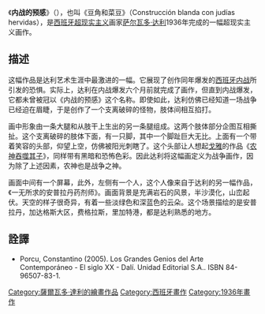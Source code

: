 {{expand|time=2014-01-10T13:01:22+00:00}}
{{unreferenced|time=2014-01-10T13:01:22+00:00}}
{{Infobox Artwork
| image_file=內戰的預感.jpg
| backcolor=#FBF5DF
| painting_alignment=right
| image_size=347px
| title=內戰的預感
| artist=[[萨尔瓦多·达利|萨尔瓦多·达利]]
| year=1936
| medium=[[布面油畫|布面油畫]]
| height_metric=100
| width_metric=99
| height_imperial={{frac|39|5|16}}
| width_imperial={{frac|39|3|8}}
| metric_unit=cm
| imperial_unit=in
| city=[[費城|費城]]
| museum=[[費城美術館|費城美術館]]
| owner=[[沃爾特·康拉德·阿倫斯伯格|沃爾特·康拉德·阿倫斯伯格]]藏品系列
| italic title=all
}}

《'''内战的预感'''》（{{lang-es|Premonición de la Guerra Civil}}），也叫《豆角和菜豆》（Construcción blanda con judías hervidas），是[[西班牙|西班牙]][[超现实主义|超现实主义]]画家[[萨尔瓦多·达利|萨尔瓦多·达利]]1936年完成的一幅超现实主义画作。

== 描述 ==
这幅作品是达利艺术生涯中最激进的一幅。它展现了创作同年爆发的[[西班牙内战|西班牙内战]]所引发的恐惧。实际上，达利在内战爆发六个月前就完成了画作，但直到内战爆发，它都未曾被冠以《内战的预感》这个名称。即使如此，达利仿佛已经知道一场战争已经迫在眉睫，于是创作了一个支离破碎的怪物，肢体间相互掐打。

画中形象由一条大腿和从肢干上生出的另一条腿组成。这两个肢体部分企图互相撕扯。这个支离破碎的肢体下面，有一只脚，其中一个脚趾巨大无比。上面有一个带着笑容的头部，仰望上空，仿佛被阳光刺瞎了。这个头部让人想起[[戈雅|戈雅]]的作品《[[农神吞噬其子|农神吞噬其子]]》，同样带有黑暗和恐怖色彩。因此达利将这幅画定义为战争画作，因为除了上述因素，农神也是战争之神。

画面中间有一个屏幕，此外，左侧有一个人，这个人像来自于达利的另一幅作品，《一无所求的安普拉丹药剂师》。画面背景是充满岩石的风景，半沙漠化，山峦起伏。天空的样子很奇异，有着一些淡绿色和深蓝色的云朵。这个场景描绘的是安普拉丹，加达格斯大区，费格拉斯，里加特港，都是达利熟悉的地方。

== 詮譯 ==
*Porcu, Constantino (2005). Los Grandes Genios del Arte Contemporáneo - El siglo XX - Dalí. Unidad Editorial S.A.. ISBN 84-96507-83-1.

[[Category:薩爾瓦多·達利的繪畫作品|Category:薩爾瓦多·達利的繪畫作品]]
[[Category:西班牙畫作|Category:西班牙畫作]]
[[Category:1936年畫作|Category:1936年畫作]]